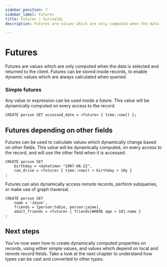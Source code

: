 ```yaml
---
sidebar_position: 7
sidebar_label: Futures
title: Futures | SurrealQL
description: Futures are values which are only computed when the data is selected and returned to the client.

---
```


# Futures

Futures are values which are only computed when the data is selected and returned to the client. Futures can be stored inside records, to enable dynamic values which are always calculated when queried.

### Simple futures

Any value or expression can be used inside a future. This value will be dynamically computed on every access to the record.

```surql
CREATE person SET accessed_date = <future> { time::now() };
```

## Futures depending on other fields

Futures can be used to calculate values which dynamically change based on other fields. This value will be dynamically computed, on every access to the record, and will use the other field when it is accessed.

```surql
CREATE person SET
    birthday = <datetime> "2007-06-22",
    can_drive = <future> { time::now() > birthday + 18y }
;
```
Futures can also dynamically access remote records, perform subqueries, or make use of graph traversal.

```surql
CREATE person SET
	name = 'Jason',
	friends = [person:tobie, person:jaime],
	adult_friends = <future> { friends[WHERE age > 18].name }
;
```

## Next steps

You've now seen how to create dynamically computed properties on records, using either simple values, and values which depend on local and remote record fields. Take a look at the next chapter to understand how types can be cast and converted to other types.

